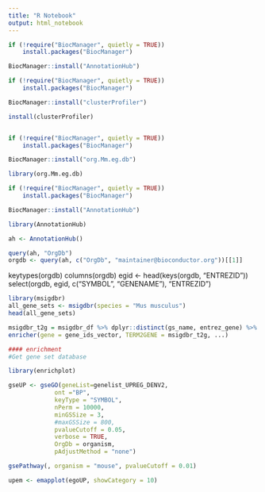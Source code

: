 ```yaml
---
title: "R Notebook"
output: html_notebook
---
```


```r
if (!require("BiocManager", quietly = TRUE))
    install.packages("BiocManager")

BiocManager::install("AnnotationHub")
```

```r
if (!require("BiocManager", quietly = TRUE))
    install.packages("BiocManager")

BiocManager::install("clusterProfiler")
```


```r
install(clusterProfiler)



```
```r
if (!require("BiocManager", quietly = TRUE))
    install.packages("BiocManager")

BiocManager::install("org.Mm.eg.db")

library(org.Mm.eg.db)
```

```r
if (!require("BiocManager", quietly = TRUE))
    install.packages("BiocManager")

BiocManager::install("AnnotationHub")

library(AnnotationHub)
```

```r
ah <- AnnotationHub()

```

```r
query(ah, "OrgDb")
orgdb <- query(ah, c("OrgDb", "maintainer@bioconductor.org"))[[1]]
```

keytypes(orgdb)
columns(orgdb)
egid <- head(keys(orgdb, "ENTREZID"))
select(orgdb, egid, c("SYMBOL", "GENENAME"), "ENTREZID")

```r
library(msigdbr)
all_gene_sets <- msigdbr(species = "Mus musculus")
head(all_gene_sets)

```

```r
msigdbr_t2g = msigdbr_df %>% dplyr::distinct(gs_name, entrez_gene) %>% as.data.frame()
enricher(gene = gene_ids_vector, TERM2GENE = msigdbr_t2g, ...)
```


```r
#### enrichment
#Get gene set database

```

```r
library(enrichplot)

gseUP <- gseGO(geneList=genelist_UPREG_DENV2, 
             ont ="BP", 
             keyType = "SYMBOL", 
             nPerm = 10000, 
             minGSSize = 3, 
             #maxGSSize = 800, 
             pvalueCutoff = 0.05, 
             verbose = TRUE, 
             OrgDb = organism, 
             pAdjustMethod = "none")

gsePathway(, organism = "mouse", pvalueCutoff = 0.01)

upem <- emapplot(egoUP, showCategory = 10)
```

